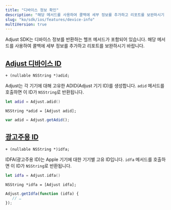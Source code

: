 ```yaml
---
title: "디바이스 정보 확인"
description: "해당 메서드를 사용하여 콜백에 세부 정보를 추가하고 리포트를 보완하시기 바랍니다."
slug: "ko/sdk/ios/features/device-info"
multiVersion: true
---
```


Adjust SDK는 디바이스 정보를 반환하는 헬프 메서드가 포함되어 있습니다. 해당 메서드를 사용하여 콜백에 세부 정보를 추가하고 리포트를 보완하시기 바랍니다.

## [Adjust 디바이스 ID](adjust-device-identifier)

<CodeBlock title="메서드 서명">

```objc
+ (nullable NSString *)adid;
```

</CodeBlock>

Adjust는 각 기기에 대해 고유한 ADID\(Adjust 기기 ID\)를 생성합니다. `adid` 메서드를 호출하면 이 ID가 `NSString`로 반환됩니다.

<Tabs>
<Tab title="Swift" sync="swift">

```swift
let adid = Adjust.adid()
```

</Tab>
<Tab title="Objective-C" sync="objc">

```objc
NSString *adid = [Adjust adid];
```

</Tab>
<Tab title="Javascript" sync="js">

```js
var adid = Adjust.getAdid();
```

</Tab>
</Tabs>

## [광고주용 ID](id-for-advertisers)

<CodeBlock title="메서드 서명">

```objc
+ (nullable NSString *)idfa;
```

</CodeBlock>

IDFA\(광고주용 ID\)는 Apple 기기에 대한 기기별 고유 ID입니다. `idfa` 메서드를 호출하면 이 ID가 `NSString`로 반환됩니다.

<Tabs>
<Tab title="Swift" sync="swift">

```swift
let idfa = Adjust.idfa()
```

</Tab>
<Tab title="Objective-C" sync="objc">

```objc
NSString *idfa = [Adjust idfa];
```

</Tab>
<Tab title="Javascript" sync="js">

```js
Adjust.getIdfa(function (idfa) {
   // …
});
```

</Tab>
</Tabs>
